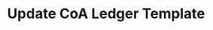 ---
title: "Update CoA Ledger Template"
openapi: "PUT /v0/platform-gl/coa-templates/ledgers/{ledger_template_id}"
description: "Update a chart of accounts ledger template."
---